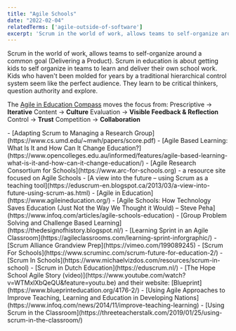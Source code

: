 ```yaml
---
title: "Agile Schools"
date: "2022-02-04"
relatedTerms: ['agile-outside-of-software']
excerpt: 'Scrum in the world of work, allows teams to self-organize around a common goal (Delivering'
---
```


Scrum in the world of work, allows teams to self-organize around a common goal (Delivering a Product). Scrum in education is about getting kids to self organize in teams to learn and deliver their own school work. Kids who haven't been molded for years by a traditional hierarchical control system seem like the perfect audience. They learn to be critical thinkers, question authority and explore.

The [Agile in Education Compass](https://www.agileineducation.org) moves the focus from: Prescriptive → **Iterative** Content → **Culture** Evaluation → **Visible Feedback & Reflection** Control → **Trust** Competition → **Collaboration**

<HighlightBox heading="Resource Links" variant="resourceLinks">
- [Adapting Scrum to Managing a Research Group](https://www.cs.umd.edu/~mwh/papers/score.pdf)
- [Agile Based Learning: What Is It and How Can It Change Education?](https://www.opencolleges.edu.au/informed/features/agile-based-learning-what-is-it-and-how-can-it-change-education/)
- [Agile Research Consortium for Schools](https://www.arc-for-schools.org) - a resource site focused on Agile Schools
- [A view into the future – using Scrum as a teaching tool](https://eduscrum-en.blogspot.ca/2013/03/a-view-into-future-using-scrum-as.html)
- [Agile in Education](https://www.agileineducation.org/)
- [Agile Schools: How Technology Saves Education (Just Not the Way We Thought it Would) – Steve Peha](https://www.infoq.com/articles/agile-schools-education)
- [Group Problem Solving and Challenge Based Learning](https://thedesignofhistory.blogspot.nl/)
- [Learning Sprint in an Agile Classroom](https://agileclassrooms.com/learning-sprint-inforgraphic/)
- [Scrum Alliance Grandview Prep](https://vimeo.com/199089245)
- [Scrum For Schools](https://www.scruminc.com/scrum-future-for-education-2/)
- [Scrum In Schools](https://www.michaelvizdos.com/resources/scrum-in-school)
- [Scrum in Dutch Education](https://eduscrum.nl/)
- [The Hope School Agile Story (video)](https://www.youtube.com/watch?v=WTMxlXbQeQU&feature=youtu.be) and their website: [Blueprint](https://www.blueprinteducation.org/4176-2/)
- [Using Agile Approaches to Improve Teaching, Learning and Education in Developing Nations](https://www.infoq.com/news/2014/11/improve-teaching-learning)
- [Using Scrum in the Classroom](https://threeteacherstalk.com/2019/01/25/using-scrum-in-the-classroom/)
</HighlightBox>
